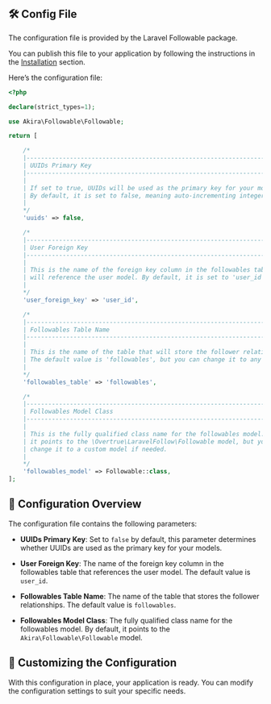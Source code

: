 ## 🛠️ Config File

The configuration file is provided by the Laravel Followable package.

You can publish this file to your application by following the instructions in the [Installation](installation) section.

Here’s the configuration file:

```php
<?php

declare(strict_types=1);

use Akira\Followable\Followable;

return [

    /*
    |--------------------------------------------------------------------------
    | UUIDs Primary Key
    |--------------------------------------------------------------------------
    |
    | If set to true, UUIDs will be used as the primary key for your models.
    | By default, it is set to false, meaning auto-incrementing integers are used.
    |
    */
    'uuids' => false,

    /*
    |--------------------------------------------------------------------------
    | User Foreign Key
    |--------------------------------------------------------------------------
    |
    | This is the name of the foreign key column in the followables table that
    | will reference the user model. By default, it is set to 'user_id'.
    |
    */
    'user_foreign_key' => 'user_id',

    /*
    |--------------------------------------------------------------------------
    | Followables Table Name
    |--------------------------------------------------------------------------
    |
    | This is the name of the table that will store the follower relationships.
    | The default value is 'followables', but you can change it to any name you prefer.
    |
    */
    'followables_table' => 'followables',

    /*
    |--------------------------------------------------------------------------
    | Followables Model Class
    |--------------------------------------------------------------------------
    |
    | This is the fully qualified class name for the followables model. By default,
    | it points to the \Overtrue\LaravelFollow\Followable model, but you can
    | change it to a custom model if needed.
    |
    */
    'followables_model' => Followable::class,
];

```


## 📝 Configuration Overview

The configuration file contains the following parameters:

- **UUIDs Primary Key**: Set to `false` by default, this parameter determines whether UUIDs are used as the primary key for your models.

- **User Foreign Key**: The name of the foreign key column in the followables table that references the user model. The default value is `user_id`.

- **Followables Table Name**: The name of the table that stores the follower relationships. The default value is `followables`.

- **Followables Model Class**: The fully qualified class name for the followables model. By default, it points to the `Akira\Followable\Followable` model.

## 🚀 Customizing the Configuration

With this configuration in place, your application is ready. You can modify the configuration settings to suit your specific needs.